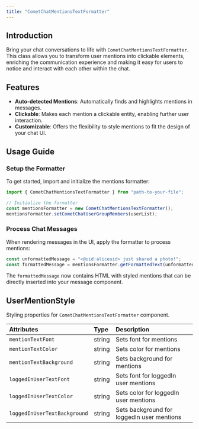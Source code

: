 ```yaml
---
title: "CometChatMentionsTextFormatter"
---
```


## Introduction

Bring your chat conversations to life with `CometChatMentionsTextFormatter`. This class allows you to transform user mentions into clickable elements, enriching the communication experience and making it easy for users to notice and interact with each other within the chat.

## Features

* **Auto-detected Mentions**: Automatically finds and highlights mentions in messages.
* **Clickable**: Makes each mention a clickable entity, enabling further user interaction.
* **Customizable**: Offers the flexibility to style mentions to fit the design of your chat UI.

## Usage Guide

### Setup the Formatter

To get started, import and initialize the mentions formatter:

```javascript
import { CometChatMentionsTextFormatter } from "path-to-your-file";

// Initialize the formatter
const mentionsFormatter = new CometChatMentionsTextFormatter();
mentionsFormatter.setCometChatUserGroupMembers(userList);
```

### Process Chat Messages

When rendering messages in the UI, apply the formatter to process mentions:

```javascript
const unformattedMessage = "<@uid:aliceuid> just shared a photo!";
const formattedMessage = mentionsFormatter.getFormattedText(unformattedMessage); // Render the `formattedMessage` in your message component
```

The `formattedMessage` now contains HTML with styled mentions that can be directly inserted into your message component.

## UserMentionStyle

Styling properties for `CometChatMentionsTextFormatter` component.

| Attributes                   | Type   | Description                                |
| :---------------------------- | :------ | :------------------------------------------ |
| `mentionTextFont`            | string | Sets font for mentions                     |
| `mentionTextColor`           | string | Sets color for mentions                    |
| `mentionTextBackground`      | string | Sets background for mentions               |
| `loggedInUserTextFont`       | string | Sets font for loggedIn user mentions       |
| `loggedInUserTextColor`      | string | Sets color for loggedIn user mentions      |
| `loggedInUserTextBackground` | string | Sets background for loggedIn user mentions |
